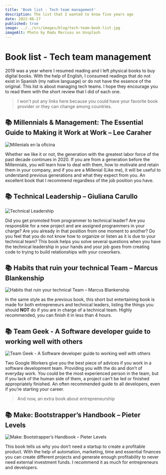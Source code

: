 ```yaml
---
title: 'Book list - Tech team management'
description: The list that I wanted to know five years ago
date: 2022-06-17
published: true
image: ../../src/images/blog/tech-team-book-list.jpg
imageAlt: Photo by Radu Marcusu on Unsplash
---
```


# Book list - Tech team management

2019 was a year where I resumed reading and I left physical books to buy digital books. With the help of English, I consumed readings that do not exist in Spanish (my native language) or do not have the essence of the original. This list is about managing tech teams. I hope they encourage you to read them with the short review that I did of each one.

> I won't put any links here because you could have your favorite book provider or they can change among countries.

## 📚 Millennials & Management: The Essential Guide to Making it Work at Work – Lee Caraher

![Millenials en la oficina](./millenials-management.png)

Whether we like it or not, the generation with the greatest labor force of the past decade continues in 2020. If you are from a generation before the Millennials, you will learn how to deal with them, how to motivate and retain them in your company, and if you are a Millenial (Like me), it will be useful to understand previous generations and what they expect from you. An excellent book that I recommend regardless of the job position you have.

## 📚 Technical Leadership – Giuliana Carullo

![Technical Leadership](./technical-leadership.jpg)

Did you get promoted from programmer to technical leader? Are you responsible for a new project and are assigned programmers in your charge? Are you already in that position from one moment to another? Do you feel that you do not know how to organize or listen as it is due to your technical team? This book helps you solve several questions when you have the technical leadership in your hands and your job goes from creating code to trying to build relationships with your coworkers.

## 📚 Habits that ruin your technical Team – Marcus Blankenship

![Habits that ruin your technical Team – Marcus Blankenship](./book-habits-that-ruin-your-technical-team.jpg)

In the same style as the previous book, this short but entertaining book is made for both entrepreneurs and technical leaders, listing the things you should **NOT** do if you are in charge of a technical team. Highly recommended, you can finish it in less than 4 hours.

## 📚 Team Geek - A Software developer guide to working well with others

![Team Geek - A Software developer guide to working well with others](./team-geek.jpg)

Two Google Workers give you the best piece of advices if you work in a software development team. Providing you with the do and don’t of everyday work. You could be the most experienced person in the team, but if you lack of the human side of them, a project can’t be led or finished appropriately finished. An often recommended guide to all developers, even if you’re starting your career.

> And now, an extra book about entrepreneurship

## 📚 Make: Bootstrapper’s Handbook – Pieter Levels

![Make: Bootstrapper’s Handbook – Pieter Levels](./make-bookstrapers.png)

This book tells us why you don’t need a startup to create a profitable product. With the help of automation, marketing, time and essential finances you can create different projects and generate enough profitability to never need external investment funds. I recommend it as much for entrepreneurs and developers.
